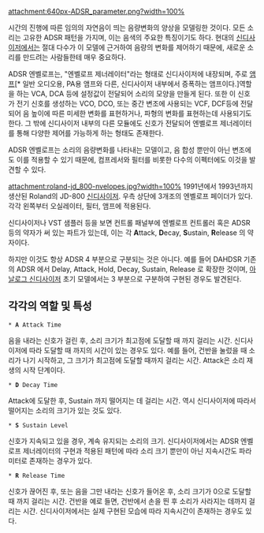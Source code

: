 attachment:640px-ADSR_parameter.png?width=100%

시간의 진행에 따른 임의의 자연음이 띄는 음량변화의 양상을 모델링한 것이다. 모든 소리는 고유한 ADSR 패턴을 가지며, 이는 음색의 주요한 특징이기도 하다. 현대의 [[신디사이저]]에서는 절대 다수가 이 모델에 근거하여 음량의 변화를 제어하기 때문에, 새로운 소리를 만드려는 사람들한테 매우 중요하다.

ADSR 엔벨로프는, "엔벨로프 제너레이터"라는 형태로 신디사이저에 내장되며, 주로 [[앰프]][* 일반 오디오용, PA용 앰프와 다른, 신디사이저 내부에서 증폭하는 앰프이다.]역할을 하는 VCA, DCA 등에 설정값이 전달되어 소리의 모양을 만들게 된다. 또한 이 신호가 전기 신호를 생성하는 VCO, DCO, 또는 중간 변조에 사용되는 VCF, DCF등에 전달되어 음 높이에 따른 미세한 변화를 표현하거나, 파형의 변화를 표현하는데 사용되기도 한다. 그 밖에 신디사이저 내부의 다른 모듈에도 신호가 전달되어 엔벨로프 제너레이터를 통해 다양한 제어를 가능하게 하는 형태도 존재한다.

ADSR 엔벨로프는 소리의 음량변화를 나타내는 모델이고, 음 합성 뿐만이 아닌 변조에도 이를 적용할 수 있기 때문에, 컴프레서와 필터를 비롯한 다수의 이펙터에도 이것을 발견할 수 있다.

attachment:roland-jd_800-nvelopes.jpg?width=100%
1991년에서 1993년까지 생산된 Roland의 JD-800 [[신디사이저]]. 우측 상단에 3개조의 엔벨로프 페이더가 있다. 각각 왼쪽부터 오실레이터, 필터, 앰프에 적용된다.

신디사이저나 VST 샘플러 등을 보면 컨트롤 패널부에 엔벨로프 컨트롤러 혹은 ADSR등의 약자가 써 있는 파트가 있는데, 이는 각 '''A'''ttack, '''D'''ecay, '''S'''ustain, '''R'''elease 의 약자이다. 

하지만 이것도 항상 ADSR 4 부분으로 구분되는 것은 아니다. 예를 들어 DAHDSR 기존의 ADSR 에서 Delay, Attack, Hold, Decay, Sustain, Release 로 확장한 것이며, [[아날로그 신디사이저]] 초기 모델에서는 3 부분으로 구분하여 구현된 경우도 발견된다.

== 각각의 역할 및 특성 ==
 * '''A''' Attack Time
음을 내라는 신호가 걸린 후, 소리 크기가 최고점에 도달할 때 까지 걸리는 시간. 신디사이저에 따라 도달할 때 까지의 시간이 있는 경우도 있다. 예를 들어, 건반을 눌렀을 때 소리가 나기 시작하고, 그 크기가 최고점에 도달할 때까지 걸리는 시간. Attack은 소리 재생의 시작 단계이다. 

 * '''D''' Decay Time
Attack에 도달한 후, Sustain 까지 떨어지는 데 걸리는 시간. 역시 신디사이저에 따라서 떨어지는 소리의 크기가 있는 것도 있다.

 * '''S''' Sustain Level
신호가 지속되고 있을 경우, 계속 유지되는 소리의 크기. 신디사이저에서는 ADSR 엔벨로프 제너레이터의 구현과 적용된 패턴에 따라 소리 크기 뿐만이 아닌 지속시간도 파라미터로 존재하는 경우가 있다.

 * '''R''' Release Time
신호가 끊어진 후, 또는 음을 그만 내라는 신호가 들어온 후, 소리 크기가 0으로 도달할 때 까지 걸리는 시간. 건반을 예로 들면, 건반에서 손을 띈 후 소리가 사라지는 데까지 걸리는 시간. 신디사이저에서는 실제 구현된 모습에 따라 지속시간이 존재하는 경우도 있다.

